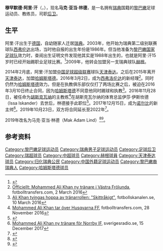 {{Distinguish|阿里·哈恩}}
{{Infobox football biography
| name        = 穆罕默德·阿里·汗<br>محمد علي خان
| image       = Mohammed Ali Khan.jpg
| image_size  = 
| caption     = 
| birth_date  = {{Birth date and age|1988|11|01|df=y}}
| birth_place = [[德国|德国]][[盖尔森基兴|盖尔森基兴]]
| height      = {{height|m=1.79}}
| position    = [[后卫_(足球)|中后卫]]
| currentclub = Nova FC（球员）<br/>[[诺尔比体育俱乐部|诺尔比]]（教练）
| clubnumber  = 
| youthyears1 = 1993–2003
| youthclubs1 = [[Västra_Frölunda_IF|西弗伦达]]
| years1 = 2003–2008 | clubs1 = [[Västra_Frölunda_IF|西弗伦达]] | caps1  = 93 | goals1 = 12
| years2 = 2009–2014 | clubs2 = [[赫根足球會|赫根]]          | caps2  = 71 | goals2 = 1
| years3 = 2014–2015     | clubs3 = [[天津泰达足球俱乐部|天津泰达]]   | caps3  = 17 | goals3 = 1
| years3 = 2015–2016     | clubs3 = [[哈姆斯塔德足球俱乐部|哈姆斯塔德]]   | caps3  = 37 | goals3 = 0
| years3 = 2018     | clubs3 = Tynnered FC	   | caps3  = 14 | goals3 = 15
| years3 = 2019–2020     | clubs3 = Byttorps IF   | goals3 = 25
| years3 = 2020–     | clubs3 = Nova FC	   | caps3  = 7 | goals3 = 6
| nationalyears1= 2013–2015
| nationalteam1= [[黎巴嫩国家足球队|黎巴嫩]]
| nationalcaps1= 10 | nationalgoals1 = 0
| manageryears1       = 2016
| managerclubs1       = [[西弗洛伦达体育俱乐部|西弗洛伦达]]
| medaltemplates      = 
 
 
| manageryears1       = 2017
| managerclubs1       = [[胡斯克瓦纳足球俱乐部|胡斯克瓦纳]]
| manageryears1       = 2017–
| managerclubs1       = [[诺尔比体育俱乐部|诺尔比]]
| club-update    = 2020年10月18日
}}
'''穆罕默德·阿里·汗'''（{{lang-ar|محمد علي خان}}，{{bd|1990年|12月17日|||Ali Khan, Mohammed}}），现名'''马克·亚当·林德'''，是一名拥有[[瑞典|瑞典]]国籍的[[黎巴嫩|黎巴嫩]]足球运动员、教练员，司职[[后卫_(足球)|后卫]]。

== 生平 ==
阿里·汗出生于[[德国|德国]]，自幼随家人迁居[[瑞典|瑞典]]。2003年，他开始为瑞典第二级别联赛球队[[Västra_Frölunda_IF|西弗伦达]]出场，当时他自报的出生年份是1986年。但当他准备为[[黎巴嫩国家足球队|黎巴嫩国家足球队]]效力时，查阅出生证明文件发现他其实是1988年出生的，也就是阿里·汗15岁时已经开始踢职业足球比赛。<ref>{{cite web|title="Förstår nu varför jag var så efter i skolan" |url=http://www.expressen.se/gt/sport/forstar-nu-varfor-jag-var-sa-efter-i-skolan/|publisher=Expressen|accessdate=29 November 2013}}</ref>2009年，他转会加盟另一支瑞典球队[[赫根足球會|赫根]]。

2014年2月底，阿里·汗加盟[[中国足球超级联赛|中国足球超级联赛]]球队[[天津泰达足球俱乐部|天津泰达]]。之后在2015年离开[[天津泰达|天津泰达]]，加盟[[哈姆斯塔德足球俱乐部|哈姆斯塔德]]。2016年3月2日，成为[[西弗洛伦达体育俱乐部|西弗洛伦达]]的新经理<ref>[http://www.fotbolltransfers.com/site/news/61004 Officiellt: Mohammed Ali Khan ny tränare i Västra Frölunda]‚ fotbolltransfers.com, 2 March 2016</ref>。同时仍然为[[哈姆斯塔德足球俱乐部|哈姆斯塔德]]效力。但是在执教俱乐部仅仅打了两场比赛之后，被迫在2016年3月10日终止合同，因为[[哈姆斯塔德足球俱乐部|哈姆斯塔德]]不同意他同时踢球和执教<ref>[https://www.fotbollskanalen.se/superettan/ali-khan-tvingas-hoppa-av-tranarrollen-skittrakigt/ Ali Khan tvingas hoppa av tränarrollen: "Skittråkigt"]‚ fotbollskanalen.se, 10 March 2016</ref>。2016年11月28日，被任命为[[胡斯克瓦纳足球俱乐部|胡斯克瓦纳]]的主教练<ref>[http://fotbolltransfers.com/site/news/72098 Mohammed Ali Khan tar över Husqvarna FF]‚ fotbolltransfers.com, 28 November 2016</ref>在胡斯克瓦尔纳的体育总监伊莎·伊斯坎德（Issa Iskander）去世后，林德接手此职位<ref>{{cite web |title=Tränaren om sorgen: ”Han är oersättlig, var helt fantastisk” |url=https://www.aftonbladet.se/sportbladet/fotboll/a/PVkRJ/tranaren-om-sorgen-han-ar-oersattlig-var-helt-fantastisk Tränaren om sorgen: ”Han är oersättlig, var helt fantastisk” |website=aftonbladet.se |accessdate=15 August 2017}}</ref>。2017年12月15日，成为[[诺尔比体育俱乐部|诺尔比]]的新主帅<ref>[http://sverigesradio.se/sida/artikel.aspx?programid=95&artikel=6843794 Mohammed Ali Khan ny tränare för Norrby IF]‚ sverigesradio.se, 15 December 2017</ref>。2019年10月23日，双方将合同延长至2022年<ref>{{Cite web|date=23 October 2019|title=Norrby anställer Lasse Nilsson som ny sportchef - och Mak Lind förlänger|url=https://www.norrbyif.se/nyheter/?ID=61276&NID=628127|url-status=live|access-date=28 February 2021|website=[[Norrby_IF|Norrby IF]]|language=sv}}</ref>。

2019年改名为马克·亚当·林德（Mak Adam Lind）<ref>{{Cite web|title=Fotbolltransfers.com – Officiellt: Lasse Nilsson blir sportchef i Norrby – Mak Lind förlänger|url=http://fotbolltransfers.com/site/news/115240|access-date=18 November 2019|website=fotbolltransfers.com}}</ref><ref>{{Cite web|title=Klart: Lasse Nilsson ny sportchef i Norrby – som även förlänger med tränaren|url=https://www.fotbollskanalen.se/superettan/klart-lasse-nilsson-ny-sportchef-i-norrby--som-aven-forlanger-med-tranaren/|access-date=18 November 2019|website=fotbollskanalen|language=sv}}</ref>。

==参考资料==
{{reflist}}

{{2014年中超分类名单天津}}

{{DEFAULTSORT: Khan, Mohammed Ali}}
[[Category:黎巴嫩足球运动员|Category:黎巴嫩足球运动员]]
[[Category:瑞典男子足球运动员|Category:瑞典男子足球运动员]]
[[Category:足球后卫|Category:足球后卫]]
[[Category:瑞超球员|Category:瑞超球员]]
[[Category:中超球员|Category:中超球员]]
[[Category:赫根球員|Category:赫根球員]]
[[Category:天津泰达球员|Category:天津泰达球员]]
[[Category:归化瑞典公民|Category:归化瑞典公民]]
[[Category:中国外籍足球运动员|Category:中国外籍足球运动员]]
[[Category:黎巴嫩裔瑞典人|Category:黎巴嫩裔瑞典人]]
[[Category:哈姆斯塔德球员|Category:哈姆斯塔德球员]]
